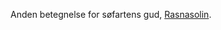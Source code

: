 {{title:Vandets Herre}}
{{author:Laura Holmegaard}}
{{timestamp:2009-09-18T15:28:43Z}}
{{copyright:Vandets Herre}}
Anden betegnelse for søfartens gud, [[Rasnasolin]].